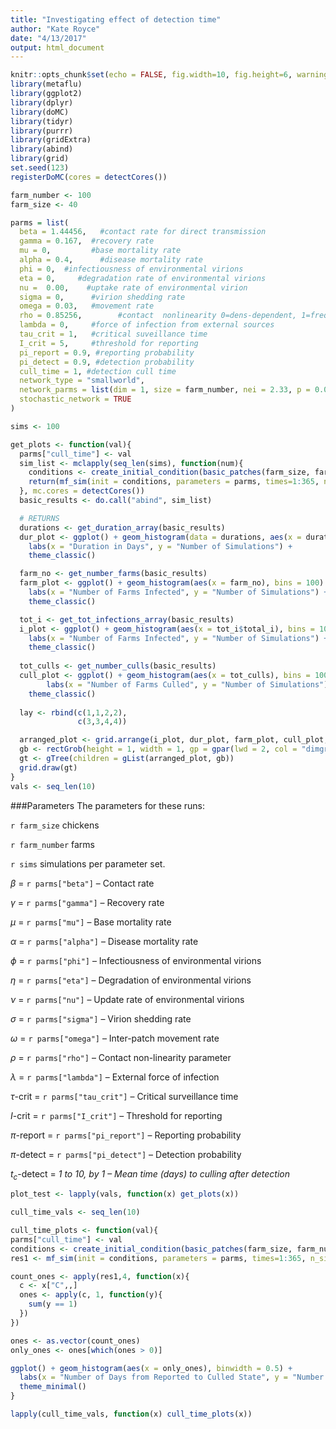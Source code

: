 ```yaml
---
title: "Investigating effect of detection time"
author: "Kate Royce"
date: "4/13/2017"
output: html_document
---
```

```r
knitr::opts_chunk$set(echo = FALSE, fig.width=10, fig.height=6, warning = FALSE)
library(metaflu)
library(ggplot2)
library(dplyr)
library(doMC)
library(tidyr)
library(purrr)
library(gridExtra)
library(abind)
library(grid)
set.seed(123)
registerDoMC(cores = detectCores())
```


```r
farm_number <- 100
farm_size <- 40

parms = list(
  beta = 1.44456,   #contact rate for direct transmission
  gamma = 0.167,  #recovery rate
  mu = 0,         #base mortality rate
  alpha = 0.4,      #disease mortality rate
  phi = 0,  #infectiousness of environmental virions
  eta = 0,     #degradation rate of environmental virions
  nu =  0.00,    #uptake rate of environmental virion
  sigma = 0,      #virion shedding rate
  omega = 0.03,   #movement rate
  rho = 0.85256,        #contact  nonlinearity 0=dens-dependent, 1=freq-dependent
  lambda = 0,     #force of infection from external sources
  tau_crit = 1,   #critical suveillance time
  I_crit = 5,     #threshold for reporting
  pi_report = 0.9, #reporting probability
  pi_detect = 0.9, #detection probability
  cull_time = 1, #detection cull time
  network_type = "smallworld",
  network_parms = list(dim = 1, size = farm_number, nei = 2.33, p = 0.0596, multiple = FALSE, loops = FALSE),
  stochastic_network = TRUE
)
```


```r
sims <- 100

get_plots <- function(val){
  parms["cull_time"] <- val
  sim_list <- mclapply(seq_len(sims), function(num){
    conditions <- create_initial_condition(basic_patches(farm_size, farm_number))
    return(mf_sim(init = conditions, parameters = parms, times=1:365, n_sims = 1))
  }, mc.cores = detectCores())
  basic_results <- do.call("abind", sim_list)

  # RETURNS
  durations <- get_duration_array(basic_results)
  dur_plot <- ggplot() + geom_histogram(data = durations, aes(x = duration), bins = 100) +
    labs(x = "Duration in Days", y = "Number of Simulations") +
    theme_classic()

  farm_no <- get_number_farms(basic_results)
  farm_plot <- ggplot() + geom_histogram(aes(x = farm_no), bins = 100) +
    labs(x = "Number of Farms Infected", y = "Number of Simulations") +
    theme_classic()

  tot_i <- get_tot_infections_array(basic_results)
  i_plot <- ggplot() + geom_histogram(aes(x = tot_i$total_i), bins = 100) +
    labs(x = "Number of Farms Infected", y = "Number of Simulations") + 
    theme_classic()
  
  tot_culls <- get_number_culls(basic_results)
  cull_plot <- ggplot() + geom_histogram(aes(x = tot_culls), bins = 100) +
        labs(x = "Number of Farms Culled", y = "Number of Simulations") + 
    theme_classic()
  
  lay <- rbind(c(1,1,2,2),
               c(3,3,4,4))

  arranged_plot <- grid.arrange(i_plot, dur_plot, farm_plot, cull_plot, layout_matrix = lay, top = paste("Culling time =",val,"days"))
  gb <- rectGrob(height = 1, width = 1, gp = gpar(lwd = 2, col = "dimgrey", fill = NA))
  gt <- gTree(children = gList(arranged_plot, gb))
  grid.draw(gt)
}
vals <- seq_len(10)


```

###Parameters
The parameters for these runs:

`r farm_size` chickens

`r farm_number` farms

`r sims` simulations per parameter set.

$\beta$ = `r parms["beta"]` -- Contact rate

$\gamma$ = `r parms["gamma"]` -- Recovery rate

$\mu$ = `r parms["mu"]` -- Base mortality rate

$\alpha$ = `r parms["alpha"]` -- Disease mortality rate

$\phi$ = `r parms["phi"]` -- Infectiousness of environmental virions

$\eta$ = `r parms["eta"]` -- Degradation of environmental virions

$\nu$ = `r parms["nu"]` -- Update rate of environmental virions

$\sigma$ = `r parms["sigma"]` -- Virion shedding rate

$\omega$ = `r parms["omega"]` -- Inter-patch movement rate

$\rho$ = `r parms["rho"]` -- Contact non-linearity parameter

$\lambda$ = `r parms["lambda"]` -- External force of infection

$\tau$-crit = `r parms["tau_crit"]` -- Critical surveillance time

$I$-crit = `r parms["I_crit"]` -- Threshold for reporting

$\pi$-report = `r parms["pi_report"]` -- Reporting probability

$\pi$-detect = `r parms["pi_detect"]` -- Detection probability

$t_c$-detect = *1 to 10, by 1  -- Mean time (days) to culling after detection*



```r
plot_test <- lapply(vals, function(x) get_plots(x))
```


```r
cull_time_vals <- seq_len(10)

cull_time_plots <- function(val){
parms["cull_time"] <- val
conditions <- create_initial_condition(basic_patches(farm_size, farm_number))
res1 <- mf_sim(init = conditions, parameters = parms, times=1:365, n_sims = 1000)

count_ones <- apply(res1,4, function(x){
  c <- x["C",,]
  ones <- apply(c, 1, function(y){
    sum(y == 1)
  })
})

ones <- as.vector(count_ones)
only_ones <- ones[which(ones > 0)]

ggplot() + geom_histogram(aes(x = only_ones), binwidth = 0.5) +
  labs(x = "Number of Days from Reported to Culled State", y = "Number of Patches", title = "Time to Culling", subtitle = paste("Mean =", round(mean(only_ones),2), "Parameter =", val)) +
  theme_minimal()
}

```

```r
lapply(cull_time_vals, function(x) cull_time_plots(x))

```